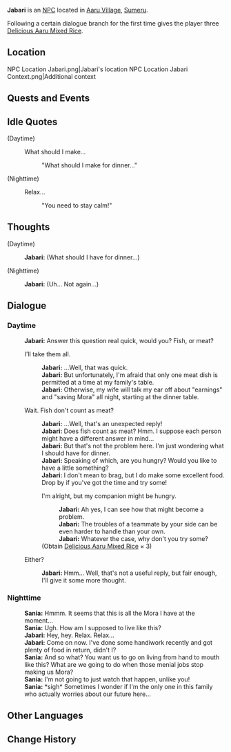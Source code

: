 {{Meta
<!-- Remove this template after adding the missing info -->
|missing_NPC_profile  = yes
}}
{{Character Infobox
|type             = NPC <!-- NPC, Quest NPC, or Event NPC -->
|image            = NPC Jabari.png
|realname         = <!-- Optional, if different from in-game name -->
|deceased         = <!-- Past (for deceased prior to events of the game) or free response -->
|region           = Sumeru
|location         = <!-- Where the character appears, if different from Region -->
|affiliation      = 
|title            = 

|ancestry         = <!-- Clan/family -->
|father           = 
|mother           = 
|spouse           = Sania
|sibling          = 
|child            = 
|relative         = 

|voiceEN          = 
|voiceCN          = 
|voiceJP          = 
|dialoguereward   = {{Card|Delicious Aaru Mixed Rice|3}}
}}
'''Jabari''' is an [[NPC]] located in [[Aaru Village]], [[Sumeru]].
<!-- is a quest/event-exclusive NPC that appears in the [[(Chapter)]] Act I: [[(Quest)]].-->

Following a certain dialogue branch for the first time gives the player three [[Delicious Aaru Mixed Rice]].

==Location==
<gallery hideaddbutton="true" captionalign="center">
NPC Location Jabari.png|Jabari's location
NPC Location Jabari Context.png|Additional context
</gallery>
<!--
==Profile==
Detailed story/lore information goes here.
''(To be added.)''

===Personality===
''(To be added.)''

===Appearance===
Keep appearance section short and concise. Limit to 2 paragraphs with 3-4 sentences each.
''(To be added.)''
-->
==Quests and Events==
{{Quests and Events}}

==Idle Quotes==
{{Dialogue start}}
;(Daytime)
: {{DIcon|Idle}} What should I make...
:: {{A|VO Jabari 01.ogg}} "What should I make for dinner..."

;(Nighttime)
: {{DIcon|Idle}} Relax...
:: {{A|VO Jabari 02.ogg}} "You need to stay calm!"
{{Dialogue end}}

==Thoughts==
{{All Schemes to Know Explanation|name=Jabari}}
{{Dialogue start}}
;(Daytime)
:{{A|VO Jabari All Schemes to Know 01.ogg}} '''Jabari:''' (What should I have for dinner...)

;(Nighttime)
:{{A|VO Jabari All Schemes to Know 02.ogg}} '''Jabari:''' (Uh... Not again...)
{{Dialogue end}}

==Dialogue==
===Daytime===
{{Dialogue start}}
:'''Jabari:''' Answer this question real quick, would you? Fish, or meat?
:{{DIcon}} I'll take them all.
::'''Jabari:''' ...Well, that was quick.
::'''Jabari:''' But unfortunately, I'm afraid that only one meat dish is permitted at a time at my family's table.
::'''Jabari:''' Otherwise, my wife will talk my ear off about "earnings" and "saving Mora" all night, starting at the dinner table.
:{{DIcon}} Wait. Fish don't count as meat?
::'''Jabari:''' ...Well, that's an unexpected reply!
::'''Jabari:''' Does fish count as meat? Hmm. I suppose each person might have a different answer in mind...
::'''Jabari:''' But that's not the problem here. I'm just wondering what I should have for dinner.
::'''Jabari:''' Speaking of which, are you hungry? Would you like to have a little something?
::'''Jabari:''' I don't mean to brag, but I do make some excellent food. Drop by if you've got the time and try some!
::{{DIcon|Reward}} I'm alright, but my companion might be hungry.
:::'''Jabari:''' Ah yes, I can see how that might become a problem.
:::'''Jabari:''' The troubles of a teammate by your side can be even harder to handle than your own.
:::'''Jabari:''' Whatever the case, why don't you try some?
::;(Obtain [[Delicious Aaru Mixed Rice]] × 3)
:{{DIcon}} Either?
::'''Jabari:''' Hmm... Well, that's not a useful reply, but fair enough, I'll give it some more thought.
{{Dialogue end}}
===Nighttime===
{{Dialogue start}}
:'''Sania:''' Hmmm. It seems that this is all the Mora I have at the moment...
:'''Sania:''' Ugh. How am I supposed to live like this?
:'''Jabari:''' Hey, hey. Relax. Relax...
:'''Jabari:''' Come on now. I've done some handiwork recently and got plenty of food in return, didn't I?
:'''Sania:''' And so what? You want us to go on living from hand to mouth like this? What are we going to do when those menial jobs stop making us Mora?
:'''Sania:''' I'm not going to just watch that happen, unlike you!
:'''Sania:''' *sigh* Sometimes I wonder if I'm the only one in this family who actually worries about our future here...
{{Dialogue end}}
<!--
==Event Dialogue==
===Event Name===
{{Dialogue start}}
:'''{{subst:PAGENAME}}:'''
{{Dialogue end}}

==Trivia==
*
-->

==Other Languages==
{{Other Languages
|default_hidden = 1
|en      = Jabari
|zhs     = 杰巴里
|zhs_rm  = Jiébālǐ
|zht     = 傑巴里
|zht_rm  = Jiébālǐ
|ja      = ジェバーリ
|ja_rm   = Jebaari
|ko      = 자바리
|ko_rm   = Jabari
|es      = Yabari
|fr      = Jabari
|ru      = Джабари
|th      = Jabari
|vi      = Jabari
|de      = Jabari
|id      = Jabari
|pt      = Jabari
|tr      = Jabari
|it      = Jabari
}}

==Change History==
{{Change History|3.1}}
<!--
==References==
{{Reflist}}
-->